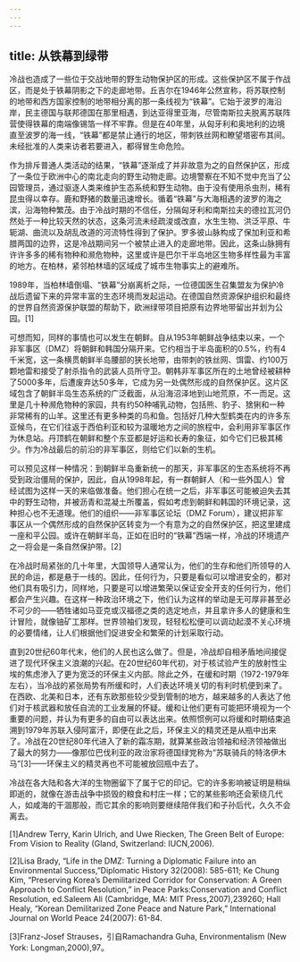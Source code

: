 ```yaml
---
---
---
```

title: 从铁幕到绿带
---




冷战也造成了一些位于交战地带的野生动物保护区的形成。这些保护区不属于作战区，而是处于铁幕阴影之下的走廊地带。丘吉尔在1946年公然宣称，将苏联控制的地带和西方国家控制的地带相分离的那一条线视为“铁幕”。它始于波罗的海沿岸，民主德国与联邦德国在那里相遇，到达亚得里亚海，尽管南斯拉夫脱离苏联阵营使得铁幕的南端像锡箔一样不牢靠。但是在40年里，从匈牙利和奥地利的边境直至波罗的海一线，“铁幕”都是禁止通行的地区，带刺铁丝网和瞭望塔密布其间。未经批准的人类来访者若要进入，都得冒生命危险。

作为排斥普通人类活动的结果，“铁幕”逐渐成了并非故意为之的自然保护区，形成了一条位于欧洲中心的南北走向的野生动物走廊。边境警察在不知不觉中充当了公园管理员，通过驱逐人类来维护生态系统和野生动物。由于没有使用杀虫剂，稀有昆虫得以幸存。鹿和野猪的数量迅速增长。循着“铁幕”与大海相遇的波罗的海之滨，沿海物种繁茂。由于冷战时期的不信任，分隔匈牙利和南斯拉夫的德拉瓦河仍然处于一种比较天然的状态，这条河流未经疏浚或改直，水生生物、洪泛平原、牛轭湖、曲流以及胡乱改道的河流特性得到了保护。罗多彼山脉构成了保加利亚和希腊两国的边界，这是冷战期间另一个被禁止进入的走廊地带。因此，这条山脉拥有许许多多的稀有物种和濒危物种，这里或许是巴尔干半岛地区生物多样性最为丰富的地方。在柏林，紧邻柏林墙的区域成了城市生物事实上的避难所。

1989年，当柏林墙倒塌、“铁幕”分崩离析之际，一位德国医生召集盟友为保护冷战后遗留下来的异常丰富的生态环境而发起运动。在德国自然资源保护组织和最终的世界自然资源保护联盟的帮助下，欧洲绿带项目把原有边界地带留出并划为公园。[1]

可想而知，同样的事情也可以发生在朝鲜。自从1953年朝鲜战争结束以来，一个非军事区（DMZ）将朝鲜和韩国分隔开来。它约相当于半岛面积的0.5%，约有4千米宽，这一条横贯朝鲜半岛腰部的狭长地带，由带刺的铁丝网、饵雷、约100万颗地雷和接受了射杀指令的武装人员所守卫。朝韩非军事区所在的土地曾经被耕种了5000多年，后遭废弃达50多年，它成为另一处偶然形成的自然保护区。这片区域包含了朝鲜半岛生态系统的广泛截面，从沿海沼泽地到山地荒原，不一而足。这里是几十种濒危物种的家园，共有约50种哺乳动物，包括熊、豹子、猞猁和一种非常稀有的山羊。这里还有更多种类的鸟和鱼。包括好几种大型鹤类在内的许多东亚候鸟，在它们往返于西伯利亚和较为温暖地方之间的旅程中，会利用非军事区作为休息站。丹顶鹤在朝鲜和整个东亚都是好运和长寿的象征，如今它们已极其稀少。作为冷战最后的前沿的非军事区，则给它们以新的生机。

可以预见这样一种情况：到朝鲜半岛重新统一的那天，非军事区的生态系统将不再受到政治僵局的保护，因此，自从1998年起，有一群朝鲜人（和一些外国人）曾经试图为这样一天的来临做准备。他们担心在统一之后，非军事区可能被迫失去其中的野生动物，并被沥青和混凝土所覆盖，假如考虑到朝鲜和韩国的环境记录，这种担心也不无道理。他们的组织——非军事区论坛（DMZ Forum），建议把非军事区从一个偶然形成的自然保护区转变为一个有意为之的自然保护区，把这里建成一座和平公园。或许在朝鲜半岛，正如在旧时的“铁幕”西端一样，冷战的环境遗产之一将会是一条自然保护带。[2]

在冷战时局紧张的几十年里，大国领导人通常认为，他们的生存和他们所领导的人民的命运，都是悬于一线的。因此，任何行为，只要是看似可以增进安全的，都对他们具有吸引力，同样地，只要是可以增进繁荣以保证安全开支的任何行为，他们都会产生兴趣。在这样一种政治环境之下，他们认为这样的举动是无可厚非甚至必不可少的——牺牲诸如马亚克或汉福德之类的选定地点，并且拿许多人的健康和生计冒险，就像铀矿工那样。世界领袖们发现，轻轻松松便可以调动起漠不关心环境的必要情绪，让人们根据他们促进安全和繁荣的计划采取行动。

直到20世纪60年代末，他们的人民也这么做了。但是，冷战却自相矛盾地间接促进了现代环保主义浪潮的兴起。在20世纪60年代初，对于核试验产生的放射性尘埃的焦虑渗入了更为宽泛的环保主义内部。除此之外，在缓和时期（1972-1979年左右），当冷战的紧张局势有所缓和时，人们表达环境关切的有利时机便到来了。在西欧、北美和日本，还有东欧那些较少受到管制的地方，越来越多的人表达了他们对于核武器和放任自流的工业发展的怀疑。缓和让他们更有可能把环境视为一个重要的问题，并认为有更多的自由可以表达出来。依照惯例可以将缓和时期结束追溯到1979年苏联入侵阿富汗，即便在此之后，环保主义的精灵还是从瓶中出来了。冷战在20世纪80年代进入了新的霜冻期，就算某些政治领袖和经济领袖做出了最大的努力——像那位巴伐利亚的政治家将德国绿党称为“苏联骑兵的特洛伊木马”[3]——环保主义的精灵再也不可能被放回瓶中去了。

冷战在各大陆和各大洋的生物圈留下了属于它的印记。它的许多影响被证明是稍纵即逝的，就像在游击战争中损毁的粮食和村庄一样；它的某些影响还会萦绕几代人，如咸海的干涸那般，而它其余的影响则要继续陪伴我们和子孙后代，久久不会离去。

[1]Andrew Terry, Karin Ulrich, and Uwe Riecken, The Green Belt of Europe: From Vision to Reality (Gland, Switzerland: IUCN,2006).



[2]Lisa Brady, “Life in the DMZ: Turning a Diplomatic Failure into an Environmental Success,”Diplomatic History 32(2008): 585-611; Ke Chung Kim, “Preserving Korea’s Demilitarized Corridor for Conservation: A Green Approach to Conflict Resolution,” in Peace Parks:Conservation and Conflict Resolution, ed.Saleem Ali (Cambridge, MA: MIT Press,2007),239260; Hall Healy, “Korean Demilitarized Zone Peace and Nature Park,” International Journal on World Peace 24(2007): 61-84.



[3]Franz-Josef Strauses，引自Ramachandra Guha, Environmentalism (New York: Longman,2000),97。